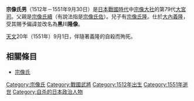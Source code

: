 {{japanese|japanese=宗像 氏男|kana=むなかた うじお|romaji=Munakata Ujio}}
'''宗像氏男'''（1512年－1551年9月30日）是[[日本戰國時代|日本戰國時代]]中[[宗像大社|宗像大社]]的第79代[[大宮司|大宮司]]。父親是[[宗像氏續|宗像氏續]]（有說法指是[[宗像氏佐|宗像氏佐]]）。兒子有[[宗像氏隆|宗像氏隆]]。仕於[[大內義隆|大內義隆]]，受其賜予偏諱並改名為'''黑川隆像'''。

[[天文_(後奈良天皇)|天文]]20年（1551年）9月1日，伴隨著義隆的自殺而殉死。

== 相關條目 ==
*[[宗像氏|宗像氏]]

[[Category:宗像氏|Category:宗像氏]]
[[Category:戰國武將|Category:戰國武將]]
[[Category:1512年出生|Category:1512年出生]]
[[Category:1551年逝世|Category:1551年逝世]]
[[Category:自杀的日本政治人物|Category:自杀的日本政治人物]]